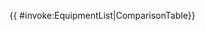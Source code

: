 {{ {{{subst|safesubst:}}}#invoke:EquipmentList|ComparisonTable}}<noinclude>

{{Documentation}}</noinclude>